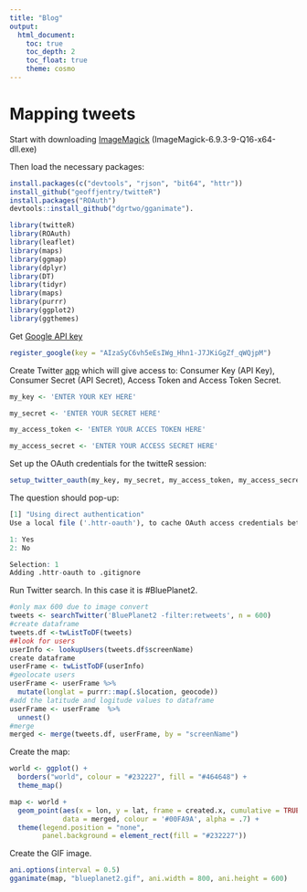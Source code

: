 ---
title: "Blog"
output: 
  html_document:
    toc: true
    toc_depth: 2
    toc_float: true
    theme: cosmo
---


# Mapping tweets

Start with downloading [ImageMagick](http://ftp.icm.edu.pl/packages/ImageMagick/binaries/) (ImageMagick-6.9.3-9-Q16-x64-dll.exe)

Then load the necessary packages:

```{r}
install.packages(c("devtools", "rjson", "bit64", "httr"))
install_github("geoffjentry/twitteR")
install.packages("ROAuth")
devtools::install_github("dgrtwo/gganimate").

library(twitteR)
library(ROAuth)
library(leaflet) 
library(maps)
library(ggmap)
library(dplyr)
library(DT)
library(tidyr)
library(maps)
library(purrr)
library(ggplot2)
library(ggthemes)
```


Get [Google API key](https://developers.google.com/maps/documentation/javascript/get-api-key)

```{r}
register_google(key = "AIzaSyC6vh5eEsIWg_Hhn1-J7JKiGgZf_qWQjpM")
```


Create Twitter [app](https://apps.twitter.com/) which will give access to: Consumer Key (API Key), Consumer Secret (API Secret), Access Token and Access Token Secret. 

```{r}
my_key <- 'ENTER YOUR KEY HERE'

my_secret <- 'ENTER YOUR SECRET HERE'

my_access_token <- 'ENTER YOUR ACCES TOKEN HERE'

my_access_secret <- 'ENTER YOUR ACCESS SECRET HERE'
```

Set up the OAuth credentials for the twitteR session:

```{r}
setup_twitter_oauth(my_key, my_secret, my_access_token, my_access_secret)
```

The question should pop-up:

```{r}
[1] "Using direct authentication"
Use a local file ('.httr-oauth'), to cache OAuth access credentials between R sessions?

1: Yes
2: No

Selection: 1
Adding .httr-oauth to .gitignore
```


Run Twitter search. In this case it is #BluePlanet2.

```{r}
#only max 600 due to image convert
tweets <- searchTwitter('BluePlanet2 -filter:retweets', n = 600)
#create dataframe
tweets.df <-twListToDF(tweets)
##look for users
userInfo <- lookupUsers(tweets.df$screenName) 
create dataframe
userFrame <- twListToDF(userInfo)
#geolocate users
userFrame <- userFrame %>% 
  mutate(longlat = purrr::map(.$location, geocode))
#add the latitude and logitude values to dataframe
userFrame <- userFrame  %>% 
  unnest() 
#merge
merged <- merge(tweets.df, userFrame, by = "screenName")
```


Create the map: 

```{r}
world <- ggplot() +
  borders("world", colour = "#232227", fill = "#464648") +
  theme_map()

map <- world +
  geom_point(aes(x = lon, y = lat, frame = created.x, cumulative = TRUE),
             data = merged, colour = '#00FA9A', alpha = .7) +
  theme(legend.position = "none",
        panel.background = element_rect(fill = "#232227")) 
```


Create the GIF image.

```{r}
ani.options(interval = 0.5)
gganimate(map, "blueplanet2.gif", ani.width = 800, ani.height = 600)
```